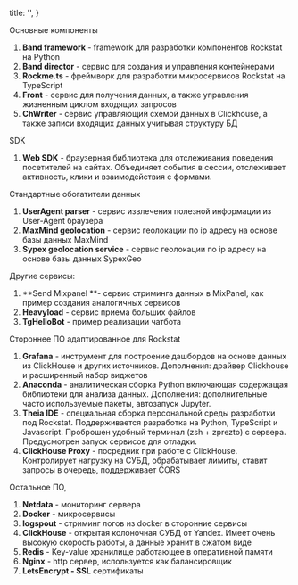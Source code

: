 
  title: '',
}



Основные компоненты

1. **Band framework** - framework для разработки компонентов Rockstat на Python
2. **Band director** - сервис для создания и управления контейнерами
3. **Rockme.ts** - фреймворк для разработки микросервисов Rockstat на TypeScript
4. **Front** - сервис для получения данных, а также управления жизненным циклом входящих запросов
5. **ChWriter** - сервис управляющий схемой данных в Clickhouse, а также записи входящих данных учитывая структуру БД

SDK

1. **Web SDK**  - браузерная библиотека для отслеживания поведения посетителей на сайтах. Объединяет события в сессии, отслеживает активность, клики и взаимодействия с формами.

Стандартные обогатители данных

1. **UserAgent parser** - сервис извлечения полезной информации из User-Agent браузера
2. **MaxMind geolocation** - сервис геолокации по ip адресу на основе базы данных MaxMind
3. **Sypex geolocation service** - сервис геолокации по ip адресу на основе базы данных SypexGeo

Другие сервисы:

1. **Send Mixpanel **- сервис стриминга данных в MixPanel, как пример создания аналогичных сервисов
2. **Heavyload** - сервис приема больших файлов
3. **TgHelloBot** - пример реализации чатбота

Стороннее ПО адаптированное для Rockstat

1. **Grafana** - инструмент для построение дашбордов на основе данных из ClickHouse и других источников. Дополнения: драйвер Сlickhouse  и расширенный набор виджетов
2. **Anaconda** - аналитическая сборка Python включающая содержащая библиотеки для анализа данных. Дополнения: дополнительные часто используемые пакеты, автозапуск Jupyter.
3. **Theia IDE** - специальная сборка персональной среды разработки под Rockstat. Поддерживается разработка на Python, TypeScript и Javascript. Проброшен удобный терминал (zsh + zprezto) с сервера. Предусмотрен запуск сервисов для отладки.
4. **ClickHouse Proxy** - посредник при работе с ClickHouse. Контролирует нагрузку на СУБД, обрабатывает лимиты, ставит запросы в очередь, поддерживает CORS

Остальное ПО,

1. **Netdata** - мониторинг сервера
2. **Docker** - микросервисы
3. **logspout** - стриминг логов из docker в сторонние сервисы
4. **ClickHouse** - открытая колоночная СУБД от Yandex. Имеет очень высокую скорость работы, а данные хранит в сжатом виде
5. **Redis** - Key-value хранилище работающее в оперативной памяти
6. **Nginx** - http сервер, используется как балансировщик
7. **LetsEncrypt - SSL** сертификаты



